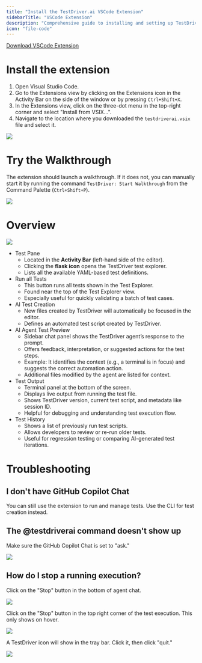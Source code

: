 ```yaml
---
title: "Install the TestDriver.ai VSCode Extension"
sidebarTitle: "VSCode Extension"
description: "Comprehensive guide to installing and setting up TestDriver.ai for VSCode"
icon: "file-code"
---
```


[Download VSCode Extension](https://github.com/testdriverai/vscode/actions/runs/14500633264)

# Install the extension

1. Open Visual Studio Code.
2. Go to the Extensions view by clicking on the Extensions icon in the Activity Bar on the side of the window or by pressing `Ctrl+Shift+X`.
3. In the Extensions view, click on the three-dot menu in the top-right corner and select "Install from VSIX...".
4. Navigate to the location where you downloaded the `testdriverai.vsix` file and select it.

![](/images/content/vscode-install.png)

# Try the Walkthrough

The extension should launch a walkthrough. If it does not, you can manually start it by running the command `TestDriver: Start Walkthrough` from the Command Palette (`Ctrl+Shift+P`).

![](/images/content/vscode-walkthrough.png)

# Overview

![](/images/content/vscode-overview.png)

- Test Pane
  - Located in the **Activity Bar** (left-hand side of the editor).
  - Clicking the **flask icon** opens the TestDriver test explorer.
  - Lists all the available YAML-based test definitions.
- Run all Tests
  - This button runs all tests shown in the Test Explorer.
  - Found near the top of the Test Explorer view.
  - Especially useful for quickly validating a batch of test cases.
- AI Test Creation
  - New files created by TestDriver will automatically be focused in the editor.
  - Defines an automated test script created by TestDriver.
- AI Agent Test Preview
  - Sidebar chat panel shows the TestDriver agent’s response to the prompt.
  - Offers feedback, interpretation, or suggested actions for the test steps.
  - Example: It identifies the context (e.g., a terminal is in focus) and suggests the correct automation action.
  - Additional files modified by the agent are listed for context.
- Test Output
  - Terminal panel at the bottom of the screen.
  - Displays live output from running the test file.
  - Shows TestDriver version, current test script, and metadata like session ID.
  - Helpful for debugging and understanding test execution flow.
- Test History
  - Shows a list of previously run test scripts.
  - Allows developers to review or re-run older tests.
  - Useful for regression testing or comparing AI-generated test iterations.

# Troubleshooting

## I don't have GitHub Copilot Chat

You can still use the extension to run and manage tests. Use the CLI for test creation instead.

## The @testdriverai command doesn't show up

Make sure the GitHub Copilot Chat is set to "ask."

![](/images/content/vscode-ask.png)

## How do I stop a running execution?

Click on the "Stop" button in the bottom of agent chat.

![](/images/content/vscode-stop-chat.png)

Click on the "Stop" button in the top right corner of the test execution. This only shows on hover.

![](/images/content/vscode-stop-test.png)

A TestDriver icon will show in the tray bar. Click it, then click "quit."

![](/images/content/vscode-stop-quit.png)

